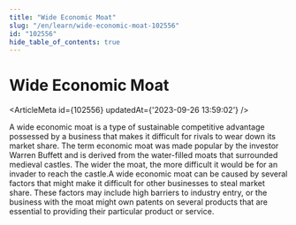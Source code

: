 ```yaml
---
title: "Wide Economic Moat"
slug: "/en/learn/wide-economic-moat-102556"
id: "102556"
hide_table_of_contents: true
---
```



# Wide Economic Moat

<ArticleMeta id={102556} updatedAt={'2023-09-26 13:59:02'} />
<div className='border-solid border-b border-t-0 my-4 border-[var(--ifm-color-gray-300)]' />

A wide economic moat is a type of sustainable competitive advantage possessed by a business that makes it difficult for rivals to wear down its market share. The term economic moat was made popular by the investor Warren Buffett and is derived from the water-filled moats that surrounded medieval castles. The wider the moat, the more difficult it would be for an invader to reach the castle.A wide economic moat can be caused by several factors that might make it difficult for other businesses to steal market share. These factors may include high barriers to industry entry, or the business with the moat might own patents on several products that are essential to providing their particular product or service.
